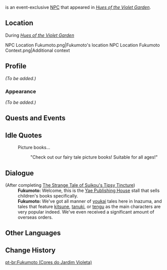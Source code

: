 {{Meta
<!-- Remove this template after adding the missing info -->
|missing_NPC_profile  = yes
}}
{{About|the NPC that appeared in the Hues of the Violet Garden Event|the NPC that appears in the ''King of Invokations'' Quests|Fukumoto (King of Invokations)}}
{{Character Infobox
|name             = Fukumoto
|type             = Event NPC
|image            = NPC Fukumoto.png
|region           = Inazuma
|location         = Inazuma
|affiliation      = Yae Publishing House
|title            = Yae Publishing House Editor
}}
{{Lang|'''Fukumoto'''|ja=福本|ja_rm=Fukumoto}} is an event-exclusive [[NPC]] that appeared in ''[[Hues of the Violet Garden]]''.

==Location==
;During ''[[Hues of the Violet Garden]]''
<gallery>
NPC Location Fukumoto.png|Fukumoto's location
NPC Location Fukumoto Context.png|Additional context
</gallery>

==Profile==
<!--detailed story/lore information goes here-->
''(To be added.)''

===Appearance===
''(To be added.)''

==Quests and Events==
{{Quests and Events}}

==Idle Quotes==
{{Dialogue Start}}
: {{DIcon|Idle}} Picture books...
:: {{A|VO Fukumoto Irodori 01.ogg}} "Check out our fairy tale picture books! Suitable for all ages!"
{{Dialogue End}}

==Dialogue==
{{Dialogue Start}}
;(After completing [[The Strange Tale of Suikou's Tipsy Tincture]])
:'''Fukumoto:''' Welcome, this is the [[Yae Publishing House]] stall that sells children's books specifically.
:'''Fukumoto:''' We've got all manner of [[youkai]] tales here in Inazuma, and tales that feature [[kitsune]], [[tanuki]], or [[tengu]] as the main characters are very popular indeed. We've even received a significant amount of overseas orders.
{{Dialogue End}}

==Other Languages==
{{Other Languages|default_hidden = 1
|en      = Fukumoto
|zhs     = 福本
|zhs_rm  = Fúběn
|zht     = 福本
|zht_rm  = Fúběn
|ja      = 福本
|ja_rm   = Fukumoto
|ko      = //후쿠모토//
|es      = Fukumoto
|fr      = Fukumoto
|ru      = Фукумото
|th      = Fukumoto
|vi      = Fukumoto
|de      = Fukumoto
|id      = Fukumoto
|pt      = Fukumoto
}}

==Change History==
{{Change History|2.6}}

[[pt-br:Fukumoto (Cores do Jardim Violeta)]]